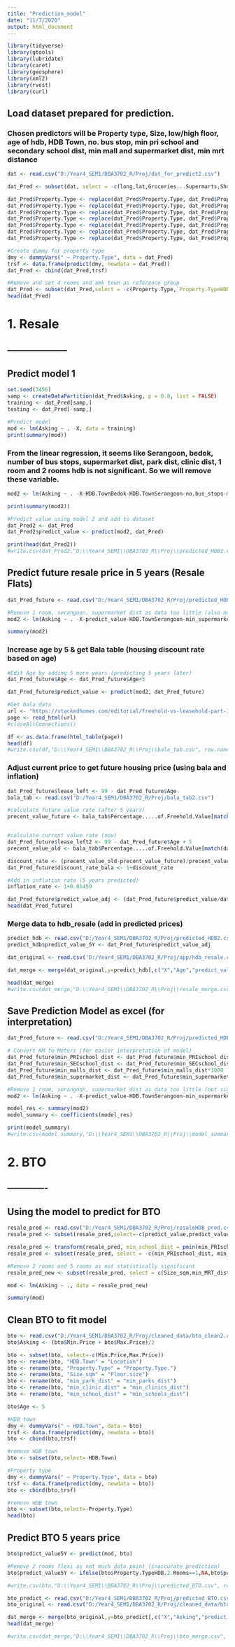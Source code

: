 ```yaml
---
title: "Prediction_model"
date: "11/7/2020"
output: html_document
---
```


```r
library(tidyverse)
library(gtools)
library(lubridate)
library(caret)
library(geosphere)
library(xml2)
library(rvest)
library(curl)
```

## Load dataset prepared for prediction. 

### Chosen predictors will be Property type, Size, low/high floor, age of hdb, HDB Town,  no. bus stop, min pri school and secondary school dist, min mall and supermarket dist, min mrt distance

```r
dat <- read.csv("D:/Year4_SEM1/DBA3702_R/Proj/dat_for_predict2.csv")

dat_Pred <- subset(dat, select = -c(long,lat,Groceries...Supermarts,Shopping.Malls,Secondary.Schools,Primary.Schools,Bus.Stops,Trains..MRT...LRT.))

dat_Pred$Property.Type <- replace(dat_Pred$Property.Type, dat_Pred$Property.Type==1,"HDB 1 Room")
dat_Pred$Property.Type <- replace(dat_Pred$Property.Type, dat_Pred$Property.Type==2,"HDB 2 Rooms")
dat_Pred$Property.Type <- replace(dat_Pred$Property.Type, dat_Pred$Property.Type==3,"HDB 3 Rooms")
dat_Pred$Property.Type <- replace(dat_Pred$Property.Type, dat_Pred$Property.Type==4,"HDB 4 Rooms")
dat_Pred$Property.Type <- replace(dat_Pred$Property.Type, dat_Pred$Property.Type==5,"HDB 5 Rooms")
dat_Pred$Property.Type <- replace(dat_Pred$Property.Type, dat_Pred$Property.Type==6,"HDB Executive")
dat_Pred$Property.Type <- replace(dat_Pred$Property.Type, dat_Pred$Property.Type==7,"HDB Jumbo")

#Create dummy for property type
dmy <- dummyVars(" ~ Property.Type", data = dat_Pred)
trsf <- data.frame(predict(dmy, newdata = dat_Pred))
dat_Pred <- cbind(dat_Pred,trsf)

#Remove and set 4 rooms and amk town as reference group
dat_Pred <- subset(dat_Pred,select = -c(Property.Type,`Property.TypeHDB.4.Rooms`, HDB.TownAng.Mo.Kio))
head(dat_Pred)
```

# 1. Resale
## --------------------
## Predict model 1 

```r
set.seed(3456)
samp <- createDataPartition(dat_Pred$Asking, p = 0.8, list = FALSE)
training <- dat_Pred[samp,]
testing <- dat_Pred[-samp,]

#Predict model
mod <- lm(Asking ~ . -X, data = training)
print(summary(mod))
```

### From the linear regression, it seems like Serangoon, bedok, number of bus stops, supermarket dist, park dist, clinic dist, 1 room and 2 rooms hdb is not significant. So we will remove these variable.

```r
mod2 <- lm(Asking ~ . -X-HDB.TownBedok-HDB.TownSerangoon-no.bus_stops-min_supermarket_dist-min_park_dist-min_clinic_dist-Property.TypeHDB.1.Room-Property.TypeHDB.2.Rooms , data = training)

print(summary(mod2))

#Predict value using model 2 and add to dataset 
dat_Pred2 <- dat_Pred
dat_Pred2$predict_value <- predict(mod2, dat_Pred)

print(head(dat_Pred2))
#write.csv(dat_Pred2,"D:\\Year4_SEM1\\DBA3702_R\\Proj\\predicted_HDB2.csv", row.names = FALSE)
```

## Predict future resale price in 5 years (Resale Flats)

```r
dat_Pred_future <- read.csv("D:/Year4_SEM1/DBA3702_R/Proj/predicted_HDB2.csv")

#Remove 1 room, serangoon, supermarket dist as data too little (also not significant at 0.5)
mod2 <- lm(Asking ~ . -X-predict_value-HDB.TownSerangoon-min_supermarket_dist-Property.TypeHDB.1.Room-min_park_dist-min_clinic_dist-Property.TypeHDB.2.Rooms, data = dat_Pred_future)

summary(mod2)
```

### Increase age by 5 & get Bala table (housing discount rate based on age)

```r
#Edit Age by adding 5 more years (predicting 5 years later)
dat_Pred_future$Age <- dat_Pred_future$Age+5

dat_Pred_future$predict_value <- predict(mod2, dat_Pred_future)

#Get bala data
url <- "https://stackedhomes.com/editorial/freehold-vs-leasehold-part-1/#gs.jhorb9"
page <- read_html(url)
#closeAllConnections()

df <- as.data.frame(html_table(page))
head(df)
#write.csv(df,"D:\\Year4_SEM1\\DBA3702_R\\Proj\\bala_tab.csv", row.names = FALSE)
```

### Adjust current price to get future housing price (using bala and inflation)

```r
dat_Pred_future$lease_left <- 99 - dat_Pred_future$Age
bala_tab <- read.csv("D:/Year4_SEM1/DBA3702_R/Proj/bala_tab2.csv")

#calculate future value rate (after 5 years)
precent_value_future <- bala_tab$Percentage.....of.Freehold.Value[match(dat_Pred_future$lease_left, bala_tab$Term.of.Years)]


#calculate current value rate (now)
dat_Pred_future$lease_left2 <- 99 - dat_Pred_future$Age + 5
precent_value_old <- bala_tab$Percentage.....of.Freehold.Value[match(dat_Pred_future$lease_left2, bala_tab$Term.of.Years)]

discount_rate <- (precent_value_old-precent_value_future)/precent_value_old
dat_Pred_future$discount_rate_bala <- 1+discount_rate

#Add in inflation rate (5 years predicted)
inflation_rate <- 1+0.01459

dat_Pred_future$predict_value_adj <- (dat_Pred_future$predict_value/dat_Pred_future$discount_rate_bala)*inflation_rate
head(dat_Pred_future)
```

### Merge data to hdb_resale (add in predicted prices)
```r
predict_hdb <- read.csv("D:/Year4_SEM1/DBA3702_R/Proj/predicted_HDB2.csv")
predict_hdb$predict_value_5Y <- dat_Pred_future$predict_value_adj

dat_original <- read.csv('D:/Year4_SEM1/DBA3702_R/Proj/app/hdb_resale.csv')

dat_merge <- merge(dat_original,y=predict_hdb[,c("X","Age","predict_value","predict_value_5Y","Size_sqm")], by="X")

head(dat_merge)
#write.csv(dat_merge,"D:\\Year4_SEM1\\DBA3702_R\\Proj\\resale_merge.csv", row.names = FALSE)
```

## Save Prediction Model as excel (for interpretation)
```r
dat_Pred_future <- read.csv("D:/Year4_SEM1/DBA3702_R/Proj/predicted_HDB2.csv")

# Convert KM to Meters (for easier interpretation of model)
dat_Pred_future$min_PRIschool_dist <- dat_Pred_future$min_PRIschool_dist*1000
dat_Pred_future$min_SECschool_dist <- dat_Pred_future$min_SECschool_dist*1000
dat_Pred_future$min_malls_dist <- dat_Pred_future$min_malls_dist*1000
dat_Pred_future$min_supermarket_dist <- dat_Pred_future$min_supermarket_dist*1000

#Remove 1 room, serangoon, supermarket dist as data too little (not significant at 0.5)
mod2 <- lm(Asking ~ . -X-predict_value-HDB.TownSerangoon-min_supermarket_dist-Property.TypeHDB.1.Room-min_park_dist-min_clinic_dist-Property.TypeHDB.2.Rooms, data = dat_Pred_future)

model_res <- summary(mod2)
model_summary <- coefficients(model_res)

print(model_summary)
#write.csv(model_summary,"D:\\Year4_SEM1\\DBA3702_R\\Proj\\model_summary_update.csv", row.names = TRUE)
```

# 2. BTO
## -------------
## Using the model to predict for BTO

```r
resale_pred <- read.csv("D:/Year4_SEM1/DBA3702_R/Proj/resaleHDB_pred.csv")
resale_pred <- subset(resale_pred,select=-c(predict_value,predict_value_5Y))

resale_pred <- transform(resale_pred, min_school_dist = pmin(min_PRIschool_dist, min_SECschool_dist))
resale_pred <- subset(resale_pred, select = -c(min_PRIschool_dist, min_SECschool_dist))

#Remove 2 rooms and 5 rooms as not statistically significant
resale_pred_new <- subset(resale_pred, select = c(Size_sqm,min_MRT_dist,min_malls_dist,min_park_dist,min_clinic_dist,min_school_dist,Asking,HDB.TownBishan,HDB.TownChoa.Chu.Kang,HDB.TownGeylang,HDB.TownPasir.Ris,HDB.TownSembawang,HDB.TownTampines,HDB.TownToa.Payoh,HDB.TownWoodlands,Property.TypeHDB.3.Rooms,Age))

mod <- lm(Asking ~ ., data = resale_pred_new)

summary(mod)
```
## Clean BTO to fit model

```r
bto <- read.csv("D:/Year4_SEM1/DBA3702_R/Proj/cleaned_data/bto_clean2.csv")
bto$Asking <- (bto$Min.Price + bto$Max.Price)/2

bto <- subset(bto, select=-c(Min.Price,Max.Price)) 
bto <- rename(bto, "HDB.Town" = "Location")
bto <- rename(bto, "Property.Type" = "Property.Type.")
bto <- rename(bto, "Size_sqm" = "Floor.size")
bto <- rename(bto, "min_park_dist" = "min_parks_dist")
bto <- rename(bto, "min_clinic_dist" = "min_clinics_dist")
bto <- rename(bto, "min_school_dist" = "min_schools_dist")

bto$Age <- 5

#HDB town
dmy <- dummyVars(" ~ HDB.Town", data = bto)
trsf <- data.frame(predict(dmy, newdata = bto))
bto <- cbind(bto,trsf)

#remove HDB town
bto <- subset(bto,select=-HDB.Town)

#Property type
dmy <- dummyVars(" ~ Property.Type", data = bto)
trsf <- data.frame(predict(dmy, newdata = bto))
bto <- cbind(bto,trsf)

#remove HDB town
bto <- subset(bto,select=-Property.Type)
head(bto)
```

## Predict BTO 5 years price

```r
bto$predict_value5Y <- predict(mod, bto)

#Remove 2 rooms flexi as not much data point (inaccurate prediction)
bto$predict_value5Y <- ifelse(bto$Property.TypeHDB.2.Rooms==1,NA,bto$predict_value5Y)

#write.csv(bto,"D:\\Year4_SEM1\\DBA3702_R\\Proj\\predicted_BTO.csv", row.names = FALSE)

bto_predict <- read.csv("D:/Year4_SEM1/DBA3702_R/Proj/predicted_BTO.csv")
bto_original <- read.csv("D:/Year4_SEM1/DBA3702_R/Proj/cleaned_data/bto_clean2.csv")

dat_merge <- merge(bto_original,y=bto_predict[,c("X","Asking","predict_value5Y")], by="X")
head(dat_merge)

#write.csv(dat_merge,"D:\\Year4_SEM1\\DBA3702_R\\Proj\\bto_merge.csv", row.names = FALSE)
```

